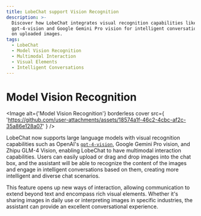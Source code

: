 ```yaml
---
title: LobeChat support Vision Recognition
description: >-
  Discover how LobeChat integrates visual recognition capabilities like OpenAI's
  gpt-4-vision and Google Gemini Pro vision for intelligent conversations based
  on uploaded images.
tags:
  - LobeChat
  - Model Vision Recognition
  - Multimodal Interaction
  - Visual Elements
  - Intelligent Conversations
---
```


# Model Vision Recognition

<Image
  alt={'Model Vision Recognition'}
  borderless
  cover
  src={
'https://github.com/user-attachments/assets/18574a1f-46c2-4cbc-af2c-35a86e128a07'
}
/>

LobeChat now supports large language models with visual recognition capabilities such as OpenAI's [`gpt-4-vision`](https://platform.openai.com/docs/guides/vision), Google Gemini Pro vision, and Zhipu GLM-4 Vision, enabling LobeChat to have multimodal interaction capabilities. Users can easily upload or drag and drop images into the chat box, and the assistant will be able to recognize the content of the images and engage in intelligent conversations based on them, creating more intelligent and diverse chat scenarios.

This feature opens up new ways of interaction, allowing communication to extend beyond text and encompass rich visual elements. Whether it's sharing images in daily use or interpreting images in specific industries, the assistant can provide an excellent conversational experience.
